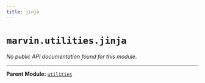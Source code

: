 ```yaml
---
title: jinja
---
```


# `marvin.utilities.jinja`

*No public API documentation found for this module.*

---

**Parent Module:** [`utilities`](marvin-utilities)
